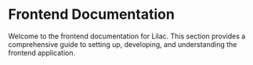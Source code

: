 # Frontend Documentation

Welcome to the frontend documentation for Lilac. This section provides a comprehensive guide to setting up, developing, and understanding the frontend application.